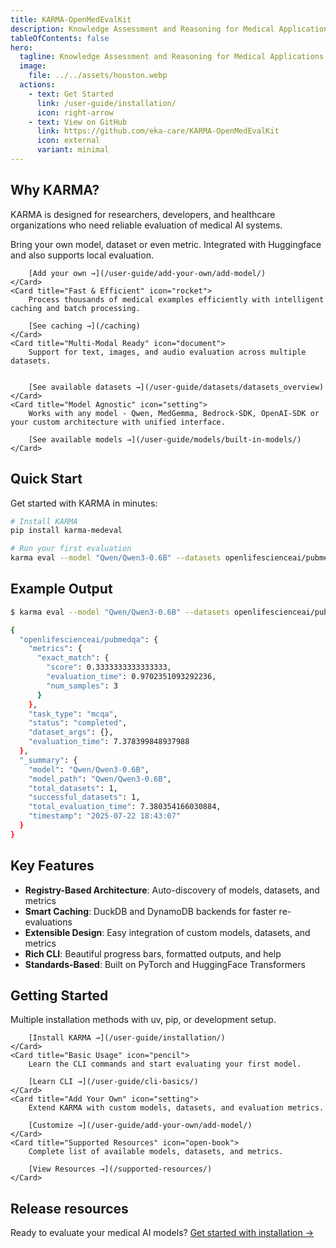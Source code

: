 ```yaml
---
title: KARMA-OpenMedEvalKit
description: Knowledge Assessment and Reasoning for Medical Applications - An evaluation framework for medical AI models.
tableOfContents: false
hero:
  tagline: Knowledge Assessment and Reasoning for Medical Applications - An evaluation framework for medical AI models.
  image:
    file: ../../assets/houston.webp
  actions:
    - text: Get Started
      link: /user-guide/installation/
      icon: right-arrow
    - text: View on GitHub
      link: https://github.com/eka-care/KARMA-OpenMedEvalKit
      icon: external
      variant: minimal
---
```



<style jsx>{`
.hero h1 {
  white-space: nowrap !important;
  overflow: visible !important;
}
.hero .hero-html {
  display: flex !important;
  align-items: center !important;
  gap: 1rem !important;
}
`}</style>

## Why KARMA?

KARMA is designed for researchers, developers, and healthcare organizations who need reliable evaluation of medical AI systems.

<CardGrid>
    <Card title="Extensible" icon="approve-check">
		Bring your own model, dataset or even metric. Integrated with Huggingface and also supports local evaluation.

        [Add your own →](/user-guide/add-your-own/add-model/)
	</Card>
	<Card title="Fast & Efficient" icon="rocket">
		Process thousands of medical examples efficiently with intelligent caching and batch processing.

        [See caching →](/caching)
	</Card>
	<Card title="Multi-Modal Ready" icon="document">
		Support for text, images, and audio evaluation across multiple datasets.


        [See available datasets →](/user-guide/datasets/datasets_overview)
	</Card>
	<Card title="Model Agnostic" icon="setting">
		Works with any model - Qwen, MedGemma, Bedrock-SDK, OpenAI-SDK or your custom architecture with unified interface.

        [See available models →](/user-guide/models/built-in-models/)
	</Card>
</CardGrid>

## Quick Start

Get started with KARMA in minutes:

```bash
# Install KARMA
pip install karma-medeval

# Run your first evaluation
karma eval --model "Qwen/Qwen3-0.6B" --datasets openlifescienceai/pubmedqa --max-samples 3
```

## Example Output

```bash
$ karma eval --model "Qwen/Qwen3-0.6B" --datasets openlifescienceai/pubmedqa --max-samples 3

{
  "openlifescienceai/pubmedqa": {
    "metrics": {
      "exact_match": {
        "score": 0.3333333333333333,
        "evaluation_time": 0.9702351093292236,
        "num_samples": 3
      }
    },
    "task_type": "mcqa",
    "status": "completed",
    "dataset_args": {},
    "evaluation_time": 7.378399848937988
  },
  "_summary": {
    "model": "Qwen/Qwen3-0.6B",
    "model_path": "Qwen/Qwen3-0.6B",
    "total_datasets": 1,
    "successful_datasets": 1,
    "total_evaluation_time": 7.380354166030884,
    "timestamp": "2025-07-22 18:43:07"
  }
}
```

## Key Features

- **Registry-Based Architecture**: Auto-discovery of models, datasets, and metrics
- **Smart Caching**: DuckDB and DynamoDB backends for faster re-evaluations
- **Extensible Design**: Easy integration of custom models, datasets, and metrics
- **Rich CLI**: Beautiful progress bars, formatted outputs, and help
- **Standards-Based**: Built on PyTorch and HuggingFace Transformers

## Getting Started

<CardGrid>
	<Card title="Installation" icon="add-document">
		Multiple installation methods with uv, pip, or development setup.

		[Install KARMA →](/user-guide/installation/)
	</Card>
	<Card title="Basic Usage" icon="pencil">
		Learn the CLI commands and start evaluating your first model.

		[Learn CLI →](/user-guide/cli-basics/)
	</Card>
	<Card title="Add Your Own" icon="setting">
		Extend KARMA with custom models, datasets, and evaluation metrics.

		[Customize →](/user-guide/add-your-own/add-model/)
	</Card>
	<Card title="Supported Resources" icon="open-book">
		Complete list of available models, datasets, and metrics.

		[View Resources →](/supported-resources/)
	</Card>
</CardGrid>

## Release resources
<LinkCard
  title="KARMA relase blog"
  href="http://info.eka.care/services/introducing-karma-openmedevalkit-an-open-source-framework-for-medical-ai-evaluation"
  description="Read about KARMA"
/>
<LinkCard
  title="4 novel healthcare datasets"
  href=" http://info.eka.care/services/advancing-healthcare-ai-evaluation-in-india-ekacare-releases-four-evaluation-datasets"
  description="Read about the datasets released along with KARMA"
/>

<LinkCard
  title="Beyond WER - SemWER"
  href="http://info.eka.care/services/beyond-traditional-wer-the-critical-need-for-semantic-wer-in-asr-for-indian-healthcare"
  description="Read about the two new metrics introduced in KARMA for ASR"
/>

Ready to evaluate your medical AI models? [Get started with installation →](/user-guide/installation/)
